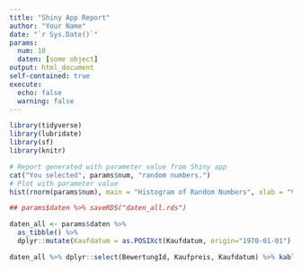 ```yaml
---
title: "Shiny App Report"
author: "Your Name"
date: "`r Sys.Date()`"
params:
  num: 10
  daten: [some object]
output: html_document
self-contained: true
execute:
  echo: false
  warning: false
---
```


```r
library(tidyverse)
library(lubridate)
library(sf)
library(knitr)
```

```r
# Report generated with parameter value from Shiny app
cat("You selected", params$num, "random numbers.")
# Plot with parameter value
hist(rnorm(params$num), main = "Histogram of Random Numbers", xlab = "Value", col = "lightblue")
```

```r
## params$daten %>% saveRDS("daten_all.rds")

daten_all <- params$daten %>% 
  as_tibble() %>% 
  dplyr::mutate(Kaufdatum = as.POSIXct(Kaufdatum, origin="1970-01-01") %>% as.Date() %>% ymd())
```

```r
daten_all %>% dplyr::select(BewertungId, Kaufpreis, Kaufdatum) %>% kable()
```
